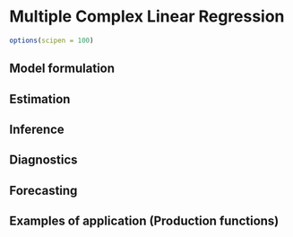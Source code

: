 # Multiple Complex Linear Regression {#simpleCLR}

```r
options(scipen = 100)
```

## Model formulation 

## Estimation

## Inference

## Diagnostics

## Forecasting

## Examples of application (Production functions)
